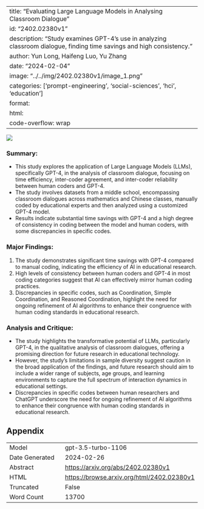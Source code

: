 
---
title: "Evaluating Large Language Models in Analysing Classroom Dialogue"
id: "2402.02380v1"
description: "Study examines GPT-4's use in analyzing classroom dialogue, finding time savings and high consistency."
author: Yun Long, Haifeng Luo, Yu Zhang
date: "2024-02-04"
image: "../../img/2402.02380v1/image_1.png"
categories: ['prompt-engineering', 'social-sciences', 'hci', 'education']
format:
  html:
    code-overflow: wrap
---

![](../../img/2402.02380v1/image_1.png)

### Summary:
- This study explores the application of Large Language Models (LLMs), specifically GPT-4, in the analysis of classroom dialogue, focusing on time efficiency, inter-coder agreement, and inter-coder reliability between human coders and GPT-4.
- The study involves datasets from a middle school, encompassing classroom dialogues across mathematics and Chinese classes, manually coded by educational experts and then analyzed using a customized GPT-4 model.
- Results indicate substantial time savings with GPT-4 and a high degree of consistency in coding between the model and human coders, with some discrepancies in specific codes.

### Major Findings:
1. The study demonstrates significant time savings with GPT-4 compared to manual coding, indicating the efficiency of AI in educational research.
2. High levels of consistency between human coders and GPT-4 in most coding categories suggest that AI can effectively mirror human coding practices.
3. Discrepancies in specific codes, such as Coordination, Simple Coordination, and Reasoned Coordination, highlight the need for ongoing refinement of AI algorithms to enhance their congruence with human coding standards in educational research.

### Analysis and Critique:
- The study highlights the transformative potential of LLMs, particularly GPT-4, in the qualitative analysis of classroom dialogues, offering a promising direction for future research in educational technology.
- However, the study's limitations in sample diversity suggest caution in the broad application of the findings, and future research should aim to include a wider range of subjects, age groups, and learning environments to capture the full spectrum of interaction dynamics in educational settings.
- Discrepancies in specific codes between human researchers and ChatGPT underscore the need for ongoing refinement of AI algorithms to enhance their congruence with human coding standards in educational research.

## Appendix

|          |          |
|----------|----------|
| Model     | gpt-3.5-turbo-1106       |
| Date Generated     | 2024-02-26       |
| Abstract | [https://arxiv.org/abs/2402.02380v1](https://arxiv.org/abs/2402.02380v1)        |
| HTML     | [https://browse.arxiv.org/html/2402.02380v1](https://browse.arxiv.org/html/2402.02380v1)       |
| Truncated       | False       |
| Word Count       | 13700       |